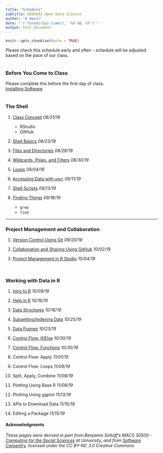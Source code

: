 ```yaml
---
title: "Schedule"
subtitle: GEOG693 Open Data Science
author: "A Hessl"
date: "`r format(Sys.time(), '%d %B, %Y')`"
output: html_document
---
```


```r
knitr::opts_chunk$set(echo = TRUE)
```
Please check this schedule early and often - schedule will be adjusted based on the pace of our class.  
<br/>

### __Before You Come to Class__  
Please complete this before the first day of class.  
[Installing Software](./lectures/InstallingSoftware.html)    
<br/>

### __The Shell__

1) [Class Concept](./lectures/ClassConcept.html) _08/21/19_  
    + RStudio  
    + GitHub  

2) [Shell Basics](./lectures/ShellBasics.html) _08/23/19_   

4) [Files and Directories](./lectures/FilesDirectories.html) _08/28/19_  

5) [Wildcards, Pipes, and Filters](./lectures/WildcardsPipesFilters.html) _08/30/19_   

6) [Loops](./lectures/Loops.html) _09/04/19_  

7) [Accessing Data with `wget`](./lectures/wget.html)  _09/11/19_  

8) [Shell Scripts](./lectures/ShellScripts.html) _09/13/19_  

9) [Finding Things](./lectures/Find_grep.html)  _09/18/19_
    + `grep`  
    + `find`  


***  

### __Project Management and Collaboration__

1) [Version Control Using Git](./lectures/Git.html) _09/20/19_

2) [Collaboration and Sharing Using GitHub](./lectures/GitHub.html) _10/02/19_

3) [Project Management in R Studio](./lectures/RStudioProjMan.html) _10/04/19_

<br/>

### __Working with Data in R__  

1) [Intro to R](./lectures/RIntro.html) _10/09/19_

2) [Help in R](./lectures/RHelp.html) _10/16/10_

2) [Data Structures](./lectures/RDataStructures.html)  _10/16/19_

2) [Subsetting/Indexing Data](./lectures/RSubsetting.html)  _10/25/19_

3) [Data Frames](./lectures/RDataframes.html)  _10/23/19_

4) [Control Flow: If/Else](./lectures/RIfElse.html)  _10/30/19_

5) [Control Flow: Functions](./lectures/RFunctions.html) _10/30/19_

6) Control Flow: Apply  _11/01/19_

6) Control Flow: Loops  _11/06/19_

7) Split, Apply, Combine  _11/08/19_

8) Plotting Using Base R  _11/08/19_

9) Plotting Using ggplot  _11/13/19_

10) APIs to Download Data  _11/15/19_

11) Editing a Package  _11/15/19_

#### __Acknowledgments__
_These pages were derived in part from:Benjamin Soltoff's MACS 30500 - [Computing for the Social Sciences](https://cfss.uchicago.edu/) at University, and from [Software Carpentry](software-carpentry.org), licensed under the CC BY-NC 3.0 Creative Commons_

